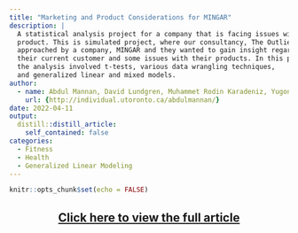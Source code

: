 ```yaml
---
title: "Marketing and Product Considerations for MINGAR"
description: |
  A statistical analysis project for a company that is facing issues with their
  product. This is simulated project, where our consultancy, The Outliers was
  approached by a company, MINGAR and they wanted to gain insight regarding
  their current customer and some issues with their products. In this project,
  the analysis involved t-tests, various data wrangling techniques, 
  and generalized linear and mixed models. 
author:
  - name: Abdul Mannan, David Lundgren, Muhammet Rodin Karadeniz, Yugong Zhang
    url: {http://individual.utoronto.ca/abdulmannan/}
date: 2022-04-11
output:
  distill::distill_article:
    self_contained: false
categories:
  - Fitness
  - Health
  - Generalized Linear Modeling
---
```



```r
knitr::opts_chunk$set(echo = FALSE)
```
<center style="color:#5A59A3">
## [Click here to view the full article](https://github.com/dyerfire9/Marketing-and-Product-Considerations-for-MINGAR)
</center>

